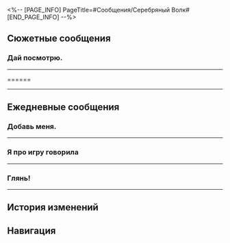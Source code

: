 <%-- [PAGE_INFO]
PageTitle=#Сообщения/Серебряный Волк#
[END_PAGE_INFO] --%>
{{Сообщение Инфобокс
|id          = 1006
|Изображение = Персонаж Серебряный Волк Иконка.png
|Тип         = Персонаж
|Отправитель = Серебряный Волк
|ПодписьСоо  = Не создавай игру, если не умеешь
|Фракция     = Охотники за Стелларонами
}}

==Сюжетные сообщения==
===Дай посмотрю.===
{{Сообщения
|условие_получения = 
|текст =
:'''Серебряный Волк:''' Дай посмотрю.
:{Выбор} Как ты узнала...
::'''(Первопроходец):''' А как ты узнала, что я фото собираюсь отправить?
::'''(Первопроходец):''' [[Файл:Стикер ГПП 07 Пом-Пом 07.png|80px|&lbrack;Недоумение&rbrack;]]
:{Выбор} Покажи Кафке.
::'''(Первопроходец):''' Можешь Кафке отправить?
::'''(Первопроходец):''' Стой, а как ты узнала, что я {{MC|ж=собиралась|м=собирался}} тебе фотографию отправить?
:'''Серебряный Волк:''' Угадай
:'''Серебряный Волк:''' Отправляй уже
:'''(Первопроходец):''' [[Файл:Сообщение Серебряный Волк 33.png|256px]]
:'''Серебряный Волк:''' Мило
:'''Серебряный Волк:''' Не знаю, что это, но ты, похоже, немало усилий {{MC|ж=вложила|м=вложил}}.
:'''Серебряный Волк:''' Кафка довольна.
:'''Серебряный Волк:''' Спасибо, (Первопроходец), мне нравится.
:'''Серебряный Волк:''' Нам с Серебряным Волком пора возвращаться к работе, потом поговорим.
:'''Серебряный Волк:''' Всё ок.
:'''Серебряный Волк:''' Пока-пока!
}}
----

======
{{Сообщения
|условие_получения = 
|текст =
:'''Серебряный Волк:''' [[Файл:Стикер ГПП 02 Серебряный Волк 01.png|80px]]
:'''Серебряный Волк:''' Не верю, что мой результат возможно превзойти.
:'''Серебряный Волк:''' Похоже на читерство.
:{Выбор} Ты сама - читер...
::'''(Первопроходец):''' Ну и наглость. Сразу ясно, твой результат - фикция. Ты мне проиграла и не постеснялась накрутить рейтинг.
:{Выбор} Честное слово, я не мухлюю!
::'''(Первопроходец):''' (Первопроходец), небом клянусь, я - не читер! Если я {{MC|ж=смухлевала|м=смухлевал}}, пусть меня отправят на Риф потока сновидений.
:'''Серебряный Волк:''' Ты неплохо пилотируешь. Может, поучишь Блэйдика?
:{Выбор} Разве у Блэйда нет прав?
::'''(Первопроходец):''' Разве у Блэйда нет прав?
::'''Серебряный Волк:''' Сомневаюсь, что он получил их законно.
::'''Серебряный Волк:''' Я на него не наговариваю. Прокатись с ним разок, и {{MC|ж=сама|м=сам}} поймёшь.
:{Выбор} Ты и сама отлично водишь.
::'''(Первопроходец):''' Ты сама отлично водишь. Вот и научи его.
::'''Серебряный Волк:''' Я бы с радостью взялась его учить...
::'''Серебряный Волк:''' Но он упорно твердит, что умеет водить.
::'''Серебряный Волк:''' Я не могу его переубедить и не хочу тратить силы на уговоры.
::'''Серебряный Волк:''' [[Файл:Стикер ГПП 02 Серебряный Волк 01.png|80px]]
:'''Серебряный Волк:''' «Гонки на сфероидах: 26» обновились. Пора повеселиться.
:'''Серебряный Волк:''' Надеюсь, тебе понравится мой «подарок». Как будет время, можем сыграть вместе.
:'''Серебряный Волк:''' Покедова!
}}
----

==Ежедневные сообщения==
===Добавь меня.===
{{Сообщения|текст =
:'''Серебряный Волк:''' Добавь меня.
:'''Серебряный Волк:''' #GU2055#
:'''Серебряный Волк:''' Я освободила место в списке друзей для тебя.
:{Выбор} Что это?
::'''(Первопроходец):''' Что это?
::'''Серебряный Волк:''' Аккаунт Межзвёздной сети.
::'''Серебряный Волк:''' Резерв.
::'''Серебряный Волк:''' № 7.
::'''Серебряный Волк:''' Чтобы играть.
:{Выбор} Нет, ты добавь.
::'''(Первопроходец):''' Нет, ты добавь.
::'''(Первопроходец):''' <u>Нажмите, чтобы добавить в друзья - (Первопроходец)</u>
:'''Серебряный Волк:''' А
:'''Серебряный Волк:''' Стой
:'''Серебряный Волк:''' Уже всё
:{Выбор} Это массовая рассылка?
::'''(Первопроходец):''' Это же не массовая рассылка?
::'''(Первопроходец):''' А мне так хотелось.
::'''(Первопроходец):''' [[Файл:Стикер ГПП 07 Пом-Пом 02.png|80px|&lbrack;Плач&rbrack;]]
::'''Серебряный Волк:''' Да не
::'''Серебряный Волк:''' Нет времени.
:{Выбор} Отклони запрос.
::'''(Первопроходец):''' Отклони запрос.
::'''(Первопроходец):''' [[Файл:Стикер ГПП 07 Пом-Пом 02.png|80px|&lbrack;Плач&rbrack;]]
::'''Серебряный Волк:''' М-м
::'''Серебряный Волк:''' Он крутой игрок
::'''Серебряный Волк:''' Не могу
::'''Серебряный Волк:''' Не переживай, это ненадолго.
::'''Серебряный Волк:''' После сезона он будет офлайн, тогда удалю.
:{Выбор} Кое-кто весьма популярен.
::'''(Первопроходец):''' Кое-кто весьма популярен.
::'''(Первопроходец):''' Познакомишь?
::'''(Первопроходец):''' [[Файл:Стикер ГПП 07 Пом-Пом 01.png|80px|&lbrack;Приветствие&rbrack;]]
::'''Серебряный Волк:''' Сама не знаю тех, кто добавляется.
::'''Серебряный Волк:''' А за игрой уже узнаём друг друга ближе.
:'''Серебряный Волк:''' Скажу, когда будет место.
:'''Серебряный Волк:''' Лучше лично.
:'''Серебряный Волк:''' Не забудь посмотреть мою игру.
:'''Серебряный Волк:''' Я крутая.
}}
----

===Я про игру говорила===
{{Сообщения|текст =
:'''Серебряный Волк:''' Я про игру говорила
:'''Серебряный Волк:''' И сегодня новый баннер.
:'''Серебряный Волк:''' Будешь крутить?
:'''Серебряный Волк:''' Посмотрим, кому повезёт.
:{Выбор} Думаю, я откажусь...
::'''(Первопроходец):''' Думаю, я откажусь...
:{Выбор} Я понаблюдаю...
::'''(Первопроходец):''' Я понаблюдаю...
:'''Серебряный Волк:''' Ты о чём?
:'''Серебряный Волк:''' Не спрашивай.
:'''Серебряный Волк:''' Не сомневайся.
:'''Серебряный Волк:''' Просто крути.
:'''Серебряный Волк:''' Если спрашиваешь, значит, хочешь.
:'''Серебряный Волк:''' Крути, а потом спрашивай.
:'''Серебряный Волк:''' Что-то да получишь
:'''Серебряный Волк:''' Наверняка
:'''Серебряный Волк:''' Верь в себя
:'''Серебряный Волк:''' Главное процесс
:'''Серебряный Волк:''' Да!
:'''Серебряный Волк:''' Уже вот-вот
:'''Серебряный Волк:''' Сейчас
:'''Серебряный Волк:''' Лови момент!
:'''Серебряный Волк:''' Ну
:'''Серебряный Волк:''' Вот-вот
:'''Серебряный Волк:''' Сейчас
:'''Серебряный Волк:''' Сейчас!!!
:'''Серебряный Волк:''' ...
:'''Серебряный Волк:''' Вот же...
:'''Серебряный Волк:''' ...
:{Выбор} Так быстро!
::'''(Первопроходец):''' Вот это поворот!
:{Выбор} Спасибо!
::'''(Первопроходец):''' Спасибо, я {{MC|ж=успокоилась|м=успокоился}}.
:{Выбор} Получилось!
::'''(Первопроходец):''' Ура! Получилось!
:'''Серебряный Волк:''' [[Файл:Стикер ГПП 07 Пом-Пом 02.png|80px|&lbrack;Плач&rbrack;]]
}}
----

===Глянь!===
{{Сообщения|текст =
:'''Серебряный Волк:''' Глянь!
:'''Серебряный Волк:''' Прокомменть
:'''Серебряный Волк:''' [[Файл:Сообщение Silver Wolf Achievements.png|256px]]
:{Выбор} Круто!
::'''(Первопроходец):''' Круто!
:{Выбор} Ты жульничаешь!
::'''(Первопроходец):''' Ты жульничаешь!
:{Выбор} Список достижений неправильный.
::'''(Первопроходец):''' У тебя список достижений неправильный.
:'''Серебряный Волк:''' Скрин старый
:'''Серебряный Волк:''' Случайно нашла, когда галерею чистила.
:'''Серебряный Волк:''' Скучаю, это со времён выхода игры.
:'''Серебряный Волк:''' У меня уже больше ачивок.
:'''Серебряный Волк:''' Конечно, я всё пройду.
:'''Серебряный Волк:''' Игра, как и жизнь, полна испытаний.
:{Выбор} Мне нравятся испытания.
::'''(Первопроходец):''' Мне нравятся испытания.
::'''Серебряный Волк:''' Да?
::'''Серебряный Волк:''' Мы одинаковые.
::'''Серебряный Волк:''' Поэтому и дружим.
:{Выбор} Мне нравится не напрягаться.
::'''(Первопроходец):''' Мне нравится не напрягаться.
::'''Серебряный Волк:''' Ну и ладно.
::'''Серебряный Волк:''' Это расслабляет.
:'''Серебряный Волк:''' Попробуй как-нибудь.
:'''Серебряный Волк:''' Когда получаешь достижение, испытываешь гордость и чувство удовлетворения.
}}
----

==История изменений==
{{История изменений|3.5}}

==Навигация==
{{Сообщения Навбокс}}